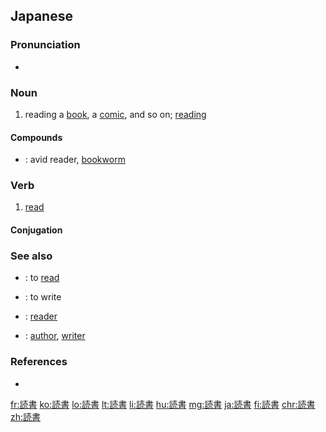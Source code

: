==Japanese==
{{ja-kanjitab|どく|しょ|yomi=on}}

===Pronunciation===
* {{ja-pron|どくしょ|y=o|acc=1|dev=2|acc_ref=NHK}}

===Noun===
{{ja-noun|どくしょ}}

# reading a [[book]], a [[comic]], and so on; [[reading]]
#: {{ja-usex|'''読書'''の秋|'''どくしょ''' の あき|Autumn, a good season for '''reading'''}}

====Compounds====
* {{ja-r|読書家|どくしょか}}: avid reader, [[bookworm]]

===Verb===
{{ja-verb-suru|どくしょ}}

# [[read]]

====Conjugation====
{{ja-suru|どくしょ}}

===See also===
* {{ja-r|読む|よむ}}: to [[read]]
* {{ja-r|書く|かく}}: to write
* {{ja-r|読者|どくしゃ}}: [[reader]]
* {{ja-r|著者|ちょしゃ}}: [[author]], [[writer]]

===References===
<references/>
* {{R:Shogakukan}}

[[fr:読書]]
[[ko:読書]]
[[lo:読書]]
[[lt:読書]]
[[li:読書]]
[[hu:読書]]
[[mg:読書]]
[[ja:読書]]
[[fi:読書]]
[[chr:読書]]
[[zh:読書]]
